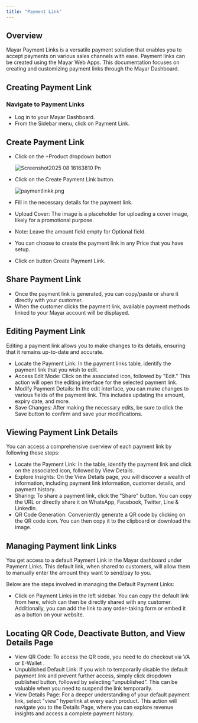 ```yaml
---
title: "Payment Link"
---
```


## Overview

Mayar Payment Links is a versatile payment solution that enables you to accept payments on various sales channels with ease. Payment links can be created using the Mayar Web Apps. This documentation focuses on creating and customizing payment links through the Mayar Dashboard.

## Creating Payment Link

### Navigate to Payment Links

- Log in to your Mayar Dashboard.
- From the Sidebar menu, click on Payment Link.

## Create Payment Link

- Click on the \+Product dropdown button

  ![Screenshot2025 08 18163810 Pn](/images/Screenshot2025-08-18163810.png)
- Click on the Create Payment Link button.

  ![paymentlinkk.png](/images/paymentlinkk.png)
- Fill in the necessary details for the payment link.
- Upload Cover: The image is a placeholder for uploading a cover image, likely for a promotional purpose.
- Note: Leave the amount field empty for Optional field.
- You can choose to create the payment link in any Price that you have setup.
- Click on button Create Payment Link.

## Share Payment Link

- Once the payment link is generated, you can copy/paste or share it directly with your customer.
- When the customer clicks the payment link, available payment methods linked to your Mayar account will be displayed.

## Editing Payment Link

Editing a payment link allows you to make changes to its details, ensuring that it remains up-to-date and accurate.

- Locate the Payment Link: In the payment links table, identify the payment link that you wish to edit.
- Access Edit Mode: Click on the associated icon, followed by "Edit." This action will open the editing interface for the selected payment link.
- Modify Payment Details: In the edit interface, you can make changes to various fields of the payment link. This includes updating the amount, expiry date, and more.
- Save Changes: After making the necessary edits, be sure to click the Save button to confirm and save your modifications.

## Viewing Payment Link Details

You can access a comprehensive overview of each payment link by following these steps:

- Locate the Payment Link: In the table, identify the payment link and click on the associated icon, followed by View Details.
- Explore Insights: On the View Details page, you will discover a wealth of information, including payment link information, customer details, and payment history.
- Sharing: To share a payment link, click the "Share" button. You can copy the URL or directly share it on WhatsApp, Facebook, Twitter, Line & LinkedIn.
- QR Code Generation: Conveniently generate a QR code by clicking on the QR code icon. You can then copy it to the clipboard or download the image.

## Managing Payment link Links

You get access to a default Payment Link in the Mayar dashboard under Payment Links. This default link, when shared to customers, will allow them to manually enter the amount they want to send/pay to you.

Below are the steps involved in managing the Default Payment Links:

- Click on Payment Links in the left sidebar. You can copy the default link from here, which can then be directly shared with any customer. Additionally, you can add the link to any order-taking form or embed it as a button on your website.

## Locating QR Code, Deactivate Button, and View Details Page

- View QR Code: To access the QR code, you need to do checkout via VA or E-Wallet .
- Unpublished Default Link: If you wish to temporarily disable the default payment link and prevent further access, simply click dropdown published button, followed by selecting “unpublished”. This can be valuable when you need to suspend the link temporarily.
- View Details Page: For a deeper understanding of your default payment link, select "view" hyperlink at every each product. This action will navigate you to the Details Page, where you can explore revenue insights and access a complete payment history.